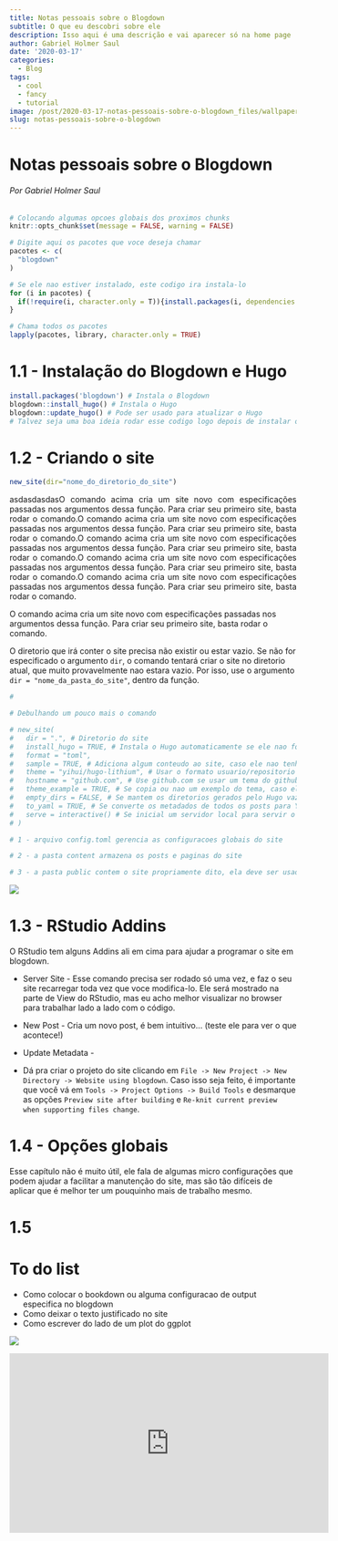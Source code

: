 ```yaml
---
title: Notas pessoais sobre o Blogdown
subtitle: O que eu descobri sobre ele
description: Isso aqui é uma descrição e vai aparecer só na home page
author: Gabriel Holmer Saul
date: '2020-03-17'
categories:
  - Blog
tags:
  - cool
  - fancy
  - tutorial
image: /post/2020-03-17-notas-pessoais-sobre-o-blogdown_files/wallpaper2.png
slug: notas-pessoais-sobre-o-blogdown
---
```



# Notas pessoais sobre o Blogdown
###### Por Gabriel Holmer Saul

```r

# Colocando algumas opcoes globais dos proximos chunks
knitr::opts_chunk$set(message = FALSE, warning = FALSE)

# Digite aqui os pacotes que voce deseja chamar
pacotes <- c(
  "blogdown"
)

# Se ele nao estiver instalado, este codigo ira instala-lo
for (i in pacotes) {
  if(!require(i, character.only = T)){install.packages(i, dependencies = T)}
}

# Chama todos os pacotes
lapply(pacotes, library, character.only = TRUE)

```

# 1.1 - Instalação do Blogdown e Hugo

```r

install.packages('blogdown') # Instala o Blogdown
blogdown::install_hugo() # Instala o Hugo
blogdown::update_hugo() # Pode ser usado para atualizar o Hugo
# Talvez seja uma boa ideia rodar esse codigo logo depois de instalar o Hugo, só pra garantir

```

# 1.2 - Criando o site

```r

new_site(dir="nome_do_diretorio_do_site")

```

<p align="justify"> asdasdasdasO comando acima cria um site novo com especificações passadas nos argumentos dessa função. Para criar seu primeiro site, basta rodar o comando.O comando acima cria um site novo com especificações passadas nos argumentos dessa função. Para criar seu primeiro site, basta rodar o comando.O comando acima cria um site novo com especificações passadas nos argumentos dessa função. Para criar seu primeiro site, basta rodar o comando.O comando acima cria um site novo com especificações passadas nos argumentos dessa função. Para criar seu primeiro site, basta rodar o comando.O comando acima cria um site novo com especificações passadas nos argumentos dessa função. Para criar seu primeiro site, basta rodar o comando. </p>

O comando acima cria um site novo com especificações passadas nos argumentos dessa função. Para criar seu primeiro site, basta rodar o comando.

O diretorio que irá conter o site precisa não existir ou estar vazio. Se não for especificado o argumento `dir`, o comando tentará criar o site no diretorio atual, que muito provavelmente nao estara vazio. Por isso, use o argumento `dir = "nome_da_pasta_do_site"`, dentro da função.



```r
# 

# Debulhando um pouco mais o comando

# new_site(
#   dir = ".", # Diretorio do site
#   install_hugo = TRUE, # Instala o Hugo automaticamente se ele nao for encontrado
#   format = "toml",
#   sample = TRUE, # Adiciona algum conteudo ao site, caso ele nao tenha nada
#   theme = "yihui/hugo-lithium", # Usar o formato usuario/repositorio para baixar um tema do github, URL completa com o arquivo zip do tema ou NA para instalar o tema manualmente
#   hostname = "github.com", # Use github.com se usar um tema do github, se usar outro tipo de tema este argumento e ignorado
#   theme_example = TRUE, # Se copia ou nao um exemplo do tema, caso ele exista
#   empty_dirs = FALSE, # Se mantem os diretorios gerados pelo Hugo vazios
#   to_yaml = TRUE, # Se converte os metadados de todos os posts para YAML
#   serve = interactive() # Se inicial um servidor local para servir o site
# )
```


```r

# 1 - arquivo config.toml gerencia as configuracoes globais do site

# 2 - a pasta content armazena os posts e paginas do site

# 3 - a pasta public contem o site propriamente dito, ela deve ser usada para por o site no ar

```

![](/post/2020-03-17-notas-pessoais-sobre-o-blogdown_files/juiz.jpg)

# 1.3 - RStudio Addins

O RStudio tem alguns Addins ali em cima para ajudar a programar o site em blogdown.

* Server Site - Esse comando precisa ser rodado só uma vez, e faz o seu site recarregar toda vez que voce modifica-lo. Ele será mostrado na parte de View do RStudio, mas eu acho melhor visualizar no browser para trabalhar lado a lado com o código.

* New Post - Cria um novo post, é bem intuitivo... (teste ele para ver o que acontece!)

* Update Metadata - 


* Dá pra criar o projeto do site clicando em `File -> New Project -> New Directory -> Website using blogdown`. Caso isso seja feito, é importante que você vá em `Tools -> Project Options -> Build Tools` e desmarque as opções `Preview site after building` e `Re-knit current preview when supporting files change`.

# 1.4 - Opções globais

Esse capítulo não é muito útil, ele fala de algumas micro configurações que podem ajudar a facilitar a manutenção do site, mas são tão difíceis de aplicar que é melhor ter um pouquinho mais de trabalho mesmo.

# 1.5

# To do list
* Como colocar o bookdown ou alguma configuracao de output especifica no blogdown
* Como deixar o texto justificado no site
* Como escrever do lado de um plot do ggplot

![](/post/2020-03-17-notas-pessoais-sobre-o-blogdown_files/juiz.jpg)

<iframe width="560" height="315" src="https://www.youtube.com/embed/eFyAyz6Xy6g" frameborder="0" allowfullscreen></iframe>











